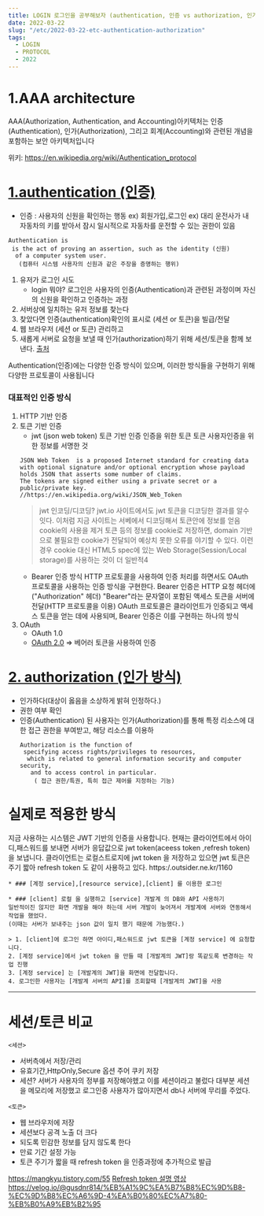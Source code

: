 ```yaml
---
title: LOGIN 로그인을 공부해보자 (authentication, 인증 vs authorization, 인가)
date: 2022-03-22
slug: "/etc/2022-03-22-etc-authentication-authorization"
tags:
  - LOGIN
  - PROTOCOL
  - 2022
---
```



# 1.AAA architecture
AAA(Authorization, Authentication, and Accounting)아키텍처는
인증(Authentication), 인가(Authorization),
그리고 회계(Accounting)와 관련된 개념을 포함하는 보안 아키텍처입니다

위키: https://en.wikipedia.org/wiki/Authentication_protocol

# [1.authentication (인증)](https://en.wikipedia.org/wiki/Authentication)
* 인증 : 사용자의 신원을 확인하는 행동
  ex) 회원가입,로그인
  ex) 대리 운전사가 내 자동차의 키를 받아서 잠시 일시적으로 자동차를 운전할 수 있는 권한이 있음
```
Authentication is 
 is the act of proving an assertion, such as the identity (신원)
  of a computer system user.
   (컴퓨터 시스템 사용자의 신원과 같은 주장을 증명하는 행위)
```

1. 유저가 로그인 시도
    * login 뭐야? 로그인은 사용자의 인증(Authentication)과 관련된 과정이며 자신의 신원을 확인하고 인증하는 과정
2. 서버상에 일치하는 유저 정보를 찾는다
3. 찾았다면 인증(authentication)확인의 표시로 (세션 or 토큰)을 빌급/전달
4. 웹 브라우저 (세션 or 토큰) 관리하고
5. 새롭게 서버로 요청을 보낼 때 인가(authorization)하기 위해 세션/토큰을 함께 보낸다.
[출처](https://fierycoding.tistory.com/69)

Authentication(인증)에는 다양한 인증 방식이 있으며,
이러한 방식들을 구현하기 위해 다양한 프로토콜이 사용됩니다

### 대표적인 인증 방식
1. HTTP 기반 인증
2. 토큰 기반 인증
    * jwt (json web token) 토큰 기반 인증
    인증을 위한 토큰
    토큰 사용자인증을 위한 정보를 서명한 것
    ```
    JSON Web Token  is a proposed Internet standard for creating data with optional signature and/or optional encryption whose payload holds JSON that asserts some number of claims.
    The tokens are signed either using a private secret or a public/private key.
    //https://en.wikipedia.org/wiki/JSON_Web_Token
    ```
    > jwt 인코딩/디코딩?
    jwt.io 사이트에서도 jwt 토큰을 디코딩한 결과를 알수 잇다.
    이처럼 지금 사이트는 서베에서 디코딩해서 토큰안에 정보를 얻음
    cookie의 사용을 제거
    토큰 등의 정보를 cookie로 저장하면,
    domain 기반으로 불필요한 cookie가 전달되어 예상치 못한 오류를 야기할 수 있다.
    이런 경우 cookie 대신 HTML5 spec에 있는 Web Storage(Session/Local storage)를 사용하는 것이 더 일반적4
    * Bearer 인증 방식
        HTTP 프로토콜을 사용하여 인증 처리를 하면서도 OAuth 프로토콜을 사용하는 인증 방식을 구현한다.
        Bearer 인증은 HTTP 요청 헤더에 ("Authorization" 헤더) "Bearer"라는 문자열이 포함된 액세스 토큰을 서버에 전달(HTTP 프로토콜을 이용)
        OAuth 프로토콜은 클라이언트가 인증되고 액세스 토큰을 얻는 데에 사용되며, Bearer 인증은 이를 구현하는 하나의 방식
3. OAuth
    * OAuth 1.0
    * [OAuth 2.0](https://opentutorials.org/course/3405) => 베어러 토큰을 사용하여 인증


# [2. authorization (인가 방식)](https://en.wikipedia.org/wiki/Authorization)
* 인가하다(대상이 옳음을 소상하게 밝혀 인정하다.)
* 권한 여부 확인
*  인증(Authentication) 된 사용자는 인가(Authorization)를 통해 특정 리소스에 대한 접근 권한을 부여받고, 해당 리소스를 이용하
    ```
    Authorization is the function of
     specifying access rights/privileges to resources,
      which is related to general information security and computer security,
       and to access control in particular.
        ( 접근 권한/특권, 특히 접근 제어를 지정하는 기능)
    ```



# 실제로 적용한 방식

지금 사용하는 시스템은 JWT 기반의 인증을 사용합니다.
현재는 클라이언트에서 아이디,패스워드를 보내면 서버가 응답값으로 jwt token(aceess token ,refresh token) 을 보냅니다.
클라이언트는 로컬스트로지에 jwt token 을 저장하고 있으면
jwt 토큰은 주기 짧아 refresh token 도 같이 사용하고 있다.
https:/.outsider.ne.kr/1160
```
* ### [계정 service],[resource service],[client] 를 이용한 로그인

* ### [client] 로컬 을 실행하고 [service] 개발계 의 DB와 API 사용하기
일반적이진 않지만 화면 개발을 해야 하는데 서버 개발이 늦어져서 개발계에 서버와 연동해서 작업을 했었다.
(이때는 서버가 보내주는 json 값이 일치 했기 때문에 가능했다.)

> 1. [client]에 로그인 하면 아이디,패스워드로 jwt 토큰을 [계정 service] 에 요청합니다.
2. [계정 service]에서 jwt token 을 만들 때 [개발계의 JWT]랑 똑같도록 변경하는 작업 진행
3. [계정 service] 는 [개발계의 JWT]을 화면에 전달합니다.
4. 로그인한 사용자는 [개발계 서버의 API]를 조회할때 [개발계의 JWT]을 사용

```

---
# 세션/토큰 비교

`<세션>`
* 서버측에서 저장/관리
* 유효기간,HttpOnly,Secure 옵션 주어 쿠키 저장
* 세션?
서버가 사용자의 정부를 저장해야헸고 이를 세션이라고 불렀다
대부분 세션을 메모리에 저장했고 로그인중 사용자가 많아지면서 db나 서버에 무리를 주었다.

`<토큰>`
* 웹 브라우저에 저장
* 세션보다 공격 노출 더 크다
* 되도록 민감한 정보를 담지 않도록 한다
* 만료 기간 설정 가능
* 토큰 주기가 짧을 때 refresh token 을 인증과정에 추가적으로 발급

https://mangkyu.tistory.com/55
[Refresh token 설명 영상](https://opentutorials.org/course/3405/22010)
https://velog.io/@gusdnr814/%EB%A1%9C%EA%B7%B8%EC%9D%B8-%EC%9D%B8%EC%A6%9D-4%EA%B0%80%EC%A7%80-%EB%B0%A9%EB%B2%95

